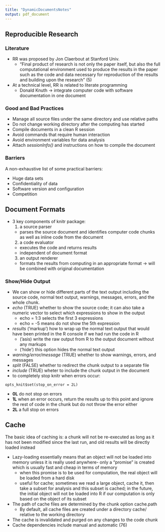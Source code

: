 ```yaml
---
title: "DynamicDocumentsNotes"
output: pdf_document
---
```


## Reproducible Research

### Literature

* RR was proposed by Jon Claerbout at Stanford Univ. 
  + "Final product of research is not only the paper itself, but also the 
  full computational environment used to produce the results in the paper 
  such as the code and data necessary for reproduction of the results and
  building upon the research" (5)
* At a technical level, RR is related to literate programming 
  + Donald Knuth -> integrate computer code with software documentation
  in one document

### Good and Bad Practices

* Manage all source files under the same directory and use relative paths
* Do not change working directory after the computing has started
* Compile documents in a clean R session
* Avoid commands that require human interaction
* Avoid environment variables for data analysis
* Attach *sessionInfo()* and instructions on how to compile the document


### Barriers

A non-exhaustive list of some practical barriers:

* Huge data sets
* Confidentiality of data
* Software version and configuration
* Competition


## Document Formats

* 3 key components of knitr package:
  1. a source parser
    + parses the source document and identifies computer code chunks as well 
    as inline code from the document
  2. a code evaluator
    + executes the code and returns results
    + independent of document format
  3. an output renderer
    + formats the results from computing in an appropriate format -> will be
    combined with original documentation

### Show/Hide Output
* We can show or hide different parts of the text output including the source code, 
  normal text output, warnings, messages, errors, and the whole chunk.
* *echo* (TRUE) whether to show the source code; it can also take a numeric vector
  to select which expressions to show in the output
    + echo = 1:3 selects the first 3 expressions
    + echo = -5 means do not show the 5th expression
* *results* ('markup') how to wrap up the normal text output that would have been
  printed in the R console if we had run the code in R
    + ('asis) write the raw output from R to the output document without any markups
    + ('hide') this option hides the normal text output
* *warning/error/message* (TRUE) whether to show warnings, errors, and messages
* *split* (FALSE) whether to redirect the chunk output to a separate file
* *include* (TRUE) wheter to include the chunk output in the document
* to completely stop knitr when errors occur:
```
opts_knit$set(stop_on_error = 2L)
```
  + **0L** do not stop on errors
  + **1L** when an error occurs, return the results up to this point and ignore the
    rest of code in the chunk but do not throw the error either
  + **2L** a full stop on errors


## Cache
The basic idea of caching is: a chunk will not be re-executed as long as it has not 
been modified since the last run, and old results will be directly loaded instead

* Lazy-loading essentially means that an object will not be loaded into memory unless
it is really used anywhere- only a "promise" is created which is usually fast and cheap
in terms of memory
  + when this promise is to be used for computation, the real object will be loaded 
    from a hard disk
  + useful for cache; sometimes we read a large object, cache it, then take a subset for
    analysis and this subset is cached; in the future, the initial object will not be
    loaded into R if our computation is only based on the object of its subset

* The path of cache files are determined by the chunk option cache.path 
  + By default, all cache files are created under a directory cache/ relative to the 
    working directory

* The cache is invalidated and purged on any changes to the code chunk
* Cache dependencies include manual and automatic (76)





    

